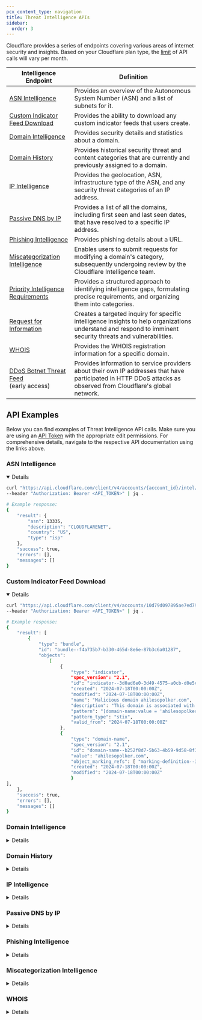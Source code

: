 ```yaml
---
pcx_content_type: navigation
title: Threat Intelligence APIs
sidebar:
  order: 3
---
```



Cloudflare provides a series of endpoints covering various areas of internet security and insights. Based on your Cloudflare plan type, the [limit](/security-center/intel-apis/limits/) of API calls will vary per month.

| Intelligence Endpoint                                                                                 | Definition                                                                                                                                                       |
| ----------------------------------------------------------------------------------------------------- | ---------------------------------------------------------------------------------------------------------------------------------------------------------------- |
| [ASN Intelligence](/api/resources/intel/subresources/asn/methods/get/)                                 | Provides an overview of the Autonomous System Number (ASN) and a list of subnets for it.                                                                         |
| [Custom Indicator Feed Download](/api/resources/intel/subresources/indicator_feeds/subresources/downloads/methods/get/) | Provides the ability to download any custom indicator feeds that users create.                                                                                   |
| [Domain Intelligence](/api/resources/intel/subresources/domains/methods/get/)                         | Provides security details and statistics about a domain.                                                                                                         |
| [Domain History](/api/resources/intel/subresources/domain_history/methods/get/)                                   | Provides historical security threat and content categories that are currently and previously assigned to a domain.                                               |
| [IP Intelligence](/api/resources/intel/subresources/ips/methods/get/)                                    | Provides the geolocation, ASN, infrastructure type of the ASN, and any security threat categories of an IP address.                                              |
| [Passive DNS by IP](/api/resources/intel/subresources/dns/methods/list/)                          | Provides a list of all the domains, including first seen and last seen dates, that have resolved to a specific IP address.                                       |
| [Phishing Intelligence](/api/resources/brand_protection/methods/url_info/)          | Provides phishing details about a URL.                                                                                                                           |
| [Miscategorization Intelligence](/api/resources/intel/subresources/miscategorizations/methods/create/)          | Enables users to submit requests for modifying a domain's category, subsequently undergoing review by the Cloudflare Intelligence team.                          |
| [Priority Intelligence Requirements](/api/resources/cloudforce_one/subresources/requests/subresources/priority/methods/create/)                     | Provides a structured approach to identifying intelligence gaps, formulating precise requirements, and organizing them into categories.                          |
| [Request for Information](/api/resources/cloudforce_one/subresources/requests/methods/create/)                                 | Creates a targeted inquiry for specific intelligence insights to help organizations understand and respond to imminent security threats and vulnerabilities.     |
| [WHOIS](/api/resources/intel/subresources/whois/methods/get/)                                                | Provides the WHOIS registration information for a specific domain.                                                                                               |
| [DDoS Botnet Threat Feed](/ddos-protection/botnet-threat-feed/)<br/>(early access)                    | Provides information to service providers about their own IP addresses that have participated in HTTP DDoS attacks as observed from Cloudflare's global network. |

## API Examples

Below you can find examples of Threat Intelligence API calls. Make sure you are using an [API Token](/fundamentals/api/get-started/create-token/) with the appropriate edit permissions. For comprehensive details, navigate to the respective API documentation using the links above.

### ASN Intelligence

<Details header="Get ASN Overview" open>

```bash
curl "https://api.cloudflare.com/client/v4/accounts/{account_id}/intel/asn/13335" \
--header "Authorization: Bearer <API_TOKEN>" | jq .

# Example response:
{
    "result": {
        "asn": 13335,
        "description": "CLOUDFLARENET",
        "country": "US",
        "type": "isp"
    },
    "success": true,
    "errors": [],
    "messages": []
}
```

</Details>

### Custom Indicator Feed Download

<Details header="Download Custom Indicator Feed" open>

```bash
curl "https://api.cloudflare.com/client/v4/accounts/10d79d097895ae7ed7942a2b3832186c/intel/indicator-feeds/31/download" \
--header "Authorization: Bearer <API_TOKEN>" | jq .

# Example response:
{
    "result": [
        {
            "type": "bundle",
            "id": "bundle--f4a735b7-b330-465d-8e6e-87b3c6a01287",
            "objects":
                [
                    {
                        "type": "indicator",
                        "spec_version": "2.1",
                        "id": "indicator--3d0ad6e0-3d49-4575-a0cb-d0e5c8b81f08",
                        "created": "2024-07-18T00:00:00Z",
                        "modified": "2024-07-18T00:00:00Z",
                        "name": "Malicious domain ahilesopolker.com",
                        "description": "This domain is associated with malicious activity.",
                        "pattern": "[domain-name:value = 'ahilesopolker.com']",
                        "pattern_type": "stix",
                        "valid_from": "2024-07-18T00:00:00Z"
                    },
                    {
                        "type": "domain-name",
                        "spec_version": "2.1",
                        "id": "domain-name--b252f8d7-5b63-4b59-9d58-8f313db76c35",
                        "value": "ahilesopolker.com",
                        "object_marking_refs": [ "marking-definition--34098fce-860f-48ae-8e50-ebd3cc5e41da" ],
                        "created": "2024-07-18T00:00:00Z",
                        "modified": "2024-07-18T00:00:00Z"
                        }
],
    },
    "success": true,
    "errors": [],
    "messages": []
}
```

</Details>

### Domain Intelligence

<Details header="Get Domain Details">

```bash
curl "https://api.cloudflare.com/client/v4/accounts/{account_id}/intel/domain?domain=cloudflare.com" \
--header "Authorization: Bearer <API_TOKEN>" | jq .

# Example response:
{
    "result": {
        "domain": "cloudflare.com",
        "resolves_to_refs": [
            {
                "id": "ipv4-addr--71f6bb54-e0c5-5e7d-b939-5698fc15a102",
                "value": "104.16.133.229"
            },
            {
                "id": "ipv4-addr--015b0df4-7fcd-5409-9b56-cfd300c662f6",
                "value": "104.16.132.229"
            },
            {
                "id": "ipv6-addr--4a7455cd-e8d0-5bfb-8bdb-f6ebb1759508",
                "value": "2606:4700::6810:85e5"
            },
            {
                "id": "ipv6-addr--68f89579-7204-5ebd-a851-e91b3a86fc6d",
                "value": "2606:4700::6810:84e5"
            }
        ],
        "application": {},
        "content_categories": [
            {
                "id": 155,
                "super_category_id": 26,
                "name": "Technology"
            },
            {
                "id": 26,
                "name": "Technology"
            }
        ],
        "additional_information": {},
        "type": "Apex domain",
        "notes": "Apex domain given."
    },
    "success": true,
    "errors": [],
    "messages": []
}
```

</Details>

### Domain History

<Details header="Get Domain History">

```bash
curl "https://api.cloudflare.com/client/v4/accounts/{account_id}/intel/domain-history?domain=cloudflare.com" \
--header "Authorization: Bearer <API_TOKEN>" | jq .

{
    "result": [
        {
            "domain": "cloudflare.com",
            "categorizations": [
                {
                    "categories": [
                        {
                            "id": 155,
                            "name": "Technology"
                        }
                    ],
                    "start": "2020-12-16T19:49:30.533482Z",
                    "end": "2023-05-31T08:12:53.547029Z"
                },
                {
                    "categories": [
                        {
                            "id": 115,
                            "name": "Login Screens"
                        },
                        {
                            "id": 155,
                            "name": "Technology"
                        }
                    ],
                    "start": "2023-05-31T08:12:53.547029Z"
                }
            ]
        }
    ],
    "success": true,
    "errors": [],
    "messages": []
}
```

</Details>

### IP Intelligence

<Details header="Get IP Overview">

```bash
curl "https://api.cloudflare.com/client/v4/accounts/{account_id}/intel/ip?ipv4=1.1.1.1" \
--header "Authorization: Bearer <API_TOKEN>" | jq .

# Example response:
{
    "result": [
        {
            "ip": "1.1.1.1",
            "belongs_to_ref": {
                "id": "autonomous-system--2fa28d71-3549-5a38-af05-770b79ad6ea8",
                "value": 13335,
                "type": "isp",
                "country": "US",
                "description": "CLOUDFLARENET"
            },
            "ip_lists": null,
            "ptr_lookup": {
                "ptr_domains": [
                    "one.one.one.one."
                ],
                "ptr_lookup_errors": ""
            },
            "iana_reservations": []
        }
    ],
    "success": true,
    "errors": [],
    "messages": []
}
```

</Details>

### Passive DNS by IP

<Details header="Get Passive DNS by IP">

```bash
curl "https://api.cloudflare.com/client/v4/accounts/{account_id}/intel/dns?ipv4=1.1.1.1&start=2023-07-15&end=2023-07-18&per_page=5" \
--header "Authorization: Bearer <API_TOKEN>" | jq .

# Example response:
{
    "result": {
        "reverse_records": [
            {
                "first_seen": "2023-07-15T00:00:00Z",
                "last_seen": "2023-07-18T00:00:00Z",
                "hostname": "internet-ping.svc.starlink.com"
            },
            {
                "first_seen": "2023-07-15T00:00:00Z",
                "last_seen": "2023-07-18T00:00:00Z",
                "hostname": "one.one.one.one"
            },
            {
                "first_seen": "2023-07-15T00:00:00Z",
                "last_seen": "2023-07-18T00:00:00Z",
                "hostname": "ping.ui.com"
            },
            {
                "first_seen": "2023-07-15T00:00:00Z",
                "last_seen": "2023-07-18T00:00:00Z",
                "hostname": "ping.ubnt.com"
            },
            {
                "first_seen": "2023-07-15T00:00:00Z",
                "last_seen": "2023-07-18T00:00:00Z",
                "hostname": "bflow.tiki.video"
            }
        ],
        "count": 778,
        "page": 1,
        "per_page": 5
    },
    "success": true,
    "errors": [],
    "messages": []
}

```

</Details>

### Phishing Intelligence

<Details header="Get results for a URL scan">

```bash
curl "https://api.cloudflare.com/client/v4/accounts/{account_id}/brand-protection/url-info?url=http://worcester-realistic-ellen-portland.trycloudflare.com/login.html" \
--header "Authorization: Bearer <API_TOKEN>" | jq .

# Example response:
{
    "errors": [],
    "messages": [],
    "result": [
        {
            "categorizations": [],
            "model_results": [
                {
                    "model_name": "MACHINE_LEARNING_v2",
                    "model_score": 0.999
                }
            ],
            "rule_matches": [
                {
                    "description": "Match frequently used phishing kit (Discord, Facebook, Instagram, Twitter)",
                    "name": "phishkit.social"
                }
            ],
            "scan_status": {
                "last_processed": "Wed, 19 Jul 2023 14:15:28 GMT",
                "scan_complete": true,
                "status_code": 200,
                "submission_id": 23098147
            },
            "url": "http://worcester-realistic-ellen-portland.trycloudflare.com/login.html"
        }
    ],
    "success": true
}
```

</Details>

### Miscategorization Intelligence

<Details header="Create Miscategorization">

```bash
curl "https://api.cloudflare.com/client/v4/accounts/{account_id}/intel/miscategorization" \
--header "Authorization: Bearer <API_TOKEN>" \
--header "Content-Type: application/json" \
--data '{
    "content_adds": [
        82
    ],
    "content_removes": [
        82
    ],
    "indicator_type": "url",
    "ip": null,
    "security_adds": [
        117,
        131
    ],
    "security_removes": [
        117
    ],
    "url": "https://wrong-category.example.com"
}'

# Example response:
{
    "result": "",
    "success": true,
    "errors": [],
    "messages": []
}
```

</Details>

### WHOIS

<Details header="Get WHOIS Record">

```bash
curl "https://api.cloudflare.com/client/v4/accounts/{account_id}/intel/whois?domain=cloudflare.com" \
--header "Authorization: Bearer <API_TOKEN>" | jq .

# Example response:
{
    "result": {
        "domain": "cloudflare.com",
        "created_date": "2009-02-17",
        "updated_date": "2017-05-24",
        "registrant": "DATA REDACTED",
        "registrant_org": "DATA REDACTED",
        "registrant_country": "United States",
        "registrant_email": "https://domaincontact.cloudflareregistrar.com/cloudflare.com",
        "registrar": "CloudFlare, Inc.",
        "nameservers": [
            "ns3.cloudflare.com",
            "ns4.cloudflare.com",
            "ns5.cloudflare.com",
            "ns6.cloudflare.com",
            "ns7.cloudflare.com"
        ]
    },
    "success": true,
    "errors": [],
    "messages": []
}
```

</Details>
